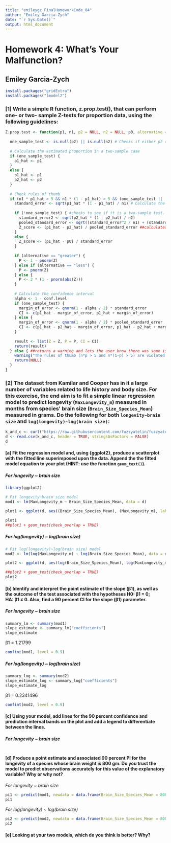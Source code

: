 ```yaml
---
title: "emileygz_FinalHomeworkCode_04"
author: "Emiley Garcia-Zych"
date: "`r Sys.Date()`"
output: html_document
---
```


# Homework 4: What's Your Malfunction? 

## Emiley Garcia-Zych

```r
install.packages("gridExtra")
install.packages("lmodel2")
```

### [1] Write a simple R function, z.prop.test(), that can perform one- or two- sample Z-tests for proportion data, using the following guidelines: 

```r
Z.prop.test <- function(p1, n1, p2 = NULL, n2 = NULL, p0, alternative = "two.sided", conf.level = 0.95) { # defines a new fucntion "Z.prop.test()" that takes the arguments "p1" and "p2", sample sizes "n1" and "n2", null hypothesis proportion "p0", the type of test, and confidence level of 95%. If p2 and n2 are not provided, the test will be able to run a one-sample test. 
  
  one_sample_test <- is.null(p2) || is.null(n2) # Checks if either p2 or n2 is NULL to determine one-sample or two-sample test
  
  # Calculate the estimated proportion in a two-sample case
  if (one_sample_test) {
    p1_hat <- p1
  } 
  else {
    p1_hat <- p1
    p2_hat <- p2
  }
  
  # Check rules of thumb
  if (n1 * p1_hat > 5 && n1 * (1 - p1_hat) > 5 && (one_sample_test || (n2 * p2_hat > 5 && n2 * (1 - p2_hat) > 5))) { ##makes sure both samples are large enough to run the tests. 
    standard_error <- sqrt(p1_hat * (1 - p1_hat) / n1) # Calculate the standard error
    
    if (!one_sample_test) { #checks to see if it is a two-sample test. If it is a one-sample test, it continues to the else...
      standard_error2 <- sqrt(p2_hat * (1 - p2_hat) / n2)
      pooled_standard_error <- sqrt((standard_error^2 / n1) + (standard_error2^2 / n2))
      Z_score <- (p1_hat - p2_hat) / pooled_standard_error ##calculates Z statistic 
    } 
    else {
      Z_score <- (p1_hat - p0) / standard_error
    }
    
    if (alternative == "greater") {
      P <- 1 - pnorm(Z)
    } else if (alternative == "less") {
      P <- pnorm(Z)
    } else {
      P <- 2 * (1 - pnorm(abs(Z)))
    }
    
    # Calculate the confidence interval
    alpha <- 1 - conf.level
    if (one_sample_test) {
      margin_of_error <- qnorm(1 - alpha / 2) * standard_error
      CI <- c(p1_hat - margin_of_error, p1_hat + margin_of_error)
    } else {
      margin_of_error <- qnorm(1 - alpha / 2) * pooled_standard_error
      CI <- c(p1_hat - p2_hat - margin_of_error, p1_hat - p2_hat + margin_of_error)
    } 
    
    result <- list(Z = Z, P = P, CI = CI)
    return(result)
  } else { ##returns a warning and lets the user know there was some issue with the data. 
    warning("The rules of thumb (n*p > 5 and n*(1-p) > 5) are violated. The results may not be valid.")
    return(NULL)
  }
}

```

### [2] The dataset from Kamilar and Cooper has in it a large number of variables related to life history and body size. For this exercise, the end aim is to fit a simple linear regression model to predict longevity (`MaxLongevity_m`) measured in months from species\' brain size (`Brain_Size_Species_Mean`) measured in grams. Do the following for both `longevity~brain size` and `log(longevity)~log(brain size)`:

```r
k_and_c <- curl("https://raw.githubusercontent.com/fuzzyatelin/fuzzyatelin.github.io/master/AN588_Fall23/KamilarAndCooperData.csv")
d <- read.csv(k_and_c, header = TRUE, stringsAsFactors = FALSE)
d
```

#### [a] Fit the regression model and, using {ggplot2}, produce a scatterplot with the fitted line superimposed upon the data. Append the the fitted model equation to your plot (HINT: use the function `geom_text()`).

##### *For longevity \~ brain size*

```r
library(ggplot2)

# Fit longevity~brain size model
mod1 <- lm(MaxLongevity_m ~ Brain_Size_Species_Mean, data = d)

plot1 <- ggplot(d, aes((Brain_Size_Species_Mean), (MaxLongevity_m), label = rownames(d))) + geom_point() + geom_smooth(method = "lm", formula = y ~ x, color = "pink") 

plot1
##plot1 + geom_text(check_overlap = TRUE)

```

##### *For log(longevity) \~ log(brain size)*

```r
# Fit log(longevity)~log(brain size) model
mod2 <- lm(log(MaxLongevity_m) ~ log(Brain_Size_Species_Mean), data = d)

plot2 <- ggplot(d, aes(log(Brain_Size_Species_Mean), log(MaxLongevity_m), label = rownames(d)))+ geom_point() + geom_smooth(method = "lm", formula = y ~ x, color = "blue") 

##plot2 + geom_text(check_overlap = TRUE)
plot2

```

#### [b] Identify and interpret the point estimate of the slope (β1), as well as the outcome of the test associated with the hypotheses H0: β1 = 0; HA: β1 ≠ 0. Also, find a 90 percent CI for the slope (β1) parameter.

##### *For longevity \~ brain size*

```r
summary_lm <- summary(mod1)
slope_estimate <- summary_lm["coefficients"]
slope_estimate
```

β1 = 1.21799

```r
confint(mod1, level = 0.9)
```

##### *For log(longevity) \~ log(brain size)*

```r
summary_log <- summary(mod2)
slope_estimate_log <- summary_log["coefficients"]
slope_estimate_log
```

β1 = 0.2341496

```r
confint(mod2, level = 0.9)
```

#### [c] Using your model, add lines for the 90 percent confidence and prediction interval bands on the plot and add a legend to differentiate between the lines.

##### *For longevity \~ brain size*

```r



```

#### [d] Produce a point estimate and associated 90 percent PI for the longevity of a species whose brain weight is 800 gm. Do you trust the model to predict observations accurately for this value of the explanatory variable? Why or why not?

*For longevity \~ brain size*

```r
pi1 <- predict(mod1, newdata = data.frame(Brain_Size_Species_Mean = 800), interval = "prediction", level = 0.90)
pi1
```

*For log(longevity) \~ log(brain size)*

```r
pi2 <- predict(mod2, newdata = data.frame(Brain_Size_Species_Mean = 800), interval = "prediction", level = 0.90)
pi2
```

#### [e] Looking at your two models, which do you think is better? Why?
